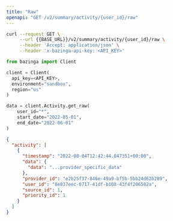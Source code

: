 ```yaml
---
title: "Raw"
openapi: "GET /v2/summary/activity/{user_id}/raw"
---
```


<RequestExample>

```bash Shell
curl --request GET \
     --url {{BASE_URL}}/v2/summary/activity/{user_id}/raw \
     --header 'Accept: application/json' \
     --header 'x-bazinga-api-key: <API_KEY>'
```

```python Python
from bazinga import Client

client = Client(
  api_key=<API_KEY>,
  environment="sandbox",
  region="us"
)

data = client.Activity.get_raw(
    user_id="*",
    start_date="2022-05-01",
    end_date="2022-06-01"
)
```

</RequestExample>

<ResponseExample>

```json Response
{
  "activity": [
    {
      "timestamp": "2022-08-04T12:42:44.847351+00:00",
      "data": {
        "data": "...provider_specific_data"
      },
      "provider_id": "e2b25f37-846e-49a9-bf5b-5bb24d62b289",
      "user_id": "8e837eec-0717-41df-b108-43f4f206582a",
      "source_id": 1,
      "priority_id": 1
    }
  ]
}
```

</ResponseExample>
